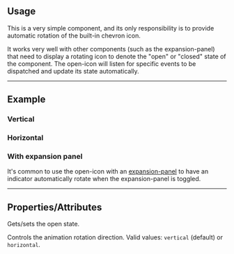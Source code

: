 
<PageSection>

## Usage

This is a very simple component, and its only responsibility is to provide automatic rotation of the built-in chevron icon.

It works very well with other components (such as the expansion-panel) that need to display a rotating icon to denote the "open" or "closed" state of the component.
The open-icon will listen for specific events to be dispatched and update its state automatically.

</PageSection>

---

<PageSection>

## Example

### Vertical

<LiveDemo dense codeHtml={OpenIconDefaultHtml()}>
  <OpenIconDemo />
</LiveDemo>

### Horizontal

<LiveDemo dense codeHtml={OpenIconHorizontalHtml()}>
  <OpenIconDemo orientation="horizontal" />
</LiveDemo>

### With expansion panel

<LiveDemo dense={false} padded={false} fullWidth layout="column" codeHtml={OpenIconExpansionPanelHtml()}>
  <ExpansionPanelDemo />
</LiveDemo>


It's common to use the open-icon with an [expansion-panel](?path=/story/components-expansion-panel--default) to have an indicator automatically rotate when the expansion-panel is toggled.


</PageSection>

---

<PageSection>

## Properties/Attributes

<PropertyDef name="open" type="boolean" defaultValue="false">

  Gets/sets the open state.

</PropertyDef>

<PropertyDef name="orientation" type="string" defaultValue="&quot;vertical&quot;">

  Controls the animation rotation direction. Valid values: `vertical` (default) or `horizontal`.

</PropertyDef>

</PageSection>
